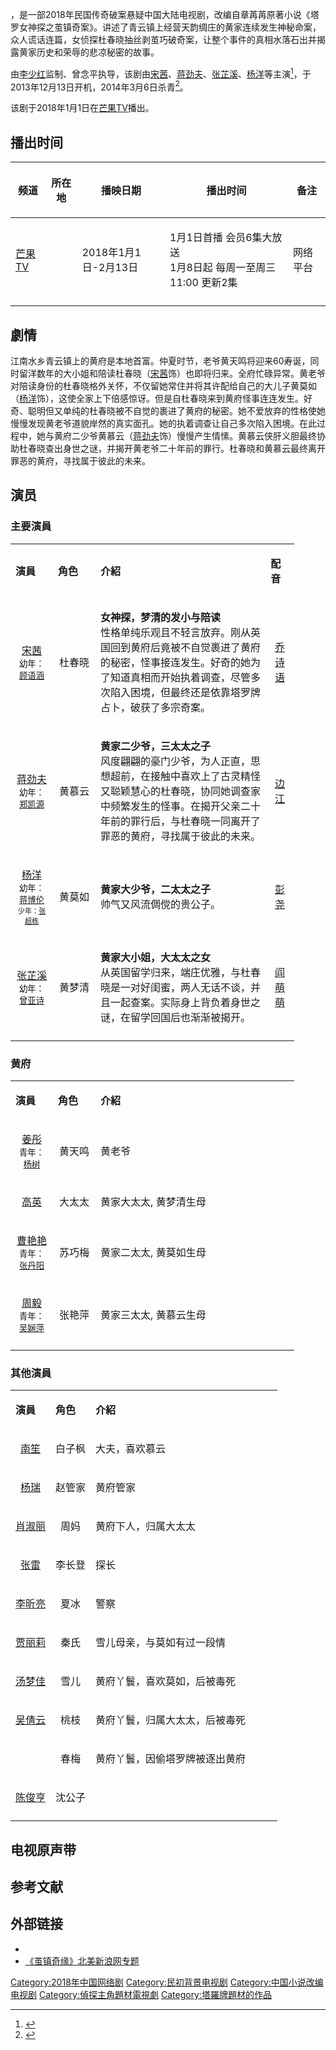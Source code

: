 {{电视节目信息框
| 名稱 = 茧镇奇缘
| 英文名稱 = ''The Chronices of Town Called Jian'' <!--Cocoon Town Romance-->
| 別名 = 茧镇传奇
| 圖片 = 茧镇传奇.jpg
| 圖說 = 
| 类型 = 情感传奇破案
| 原创者 = 章苒苒《塔罗女神探之茧镇奇案》
| 编剧 = 青枚、张永明
| 導演 = [[李少红|李少红]]、曾念平、常晓阳
| 演出 = [[宋茜|宋茜]]、[[蒋劲夫|蒋劲夫]]、[[杨洋|杨洋]]、[[张芷溪|张芷溪]]
| 配音 = 
| 旁白 = 
| 配乐作曲  = 
| 国家 = {{中国大陆}}
| 语言 = [[普通话|普通话]]
| 季数 = 
| 原集数 = 40集 
| 制片人 = [[李少红|李少红]]
| 执行制片 = 
| 出品人 =  
| 监制   = [[李少红|李少红]]
| 制作公司 = [[荣信达影视|荣信达影视]]、盛唐时代、盟将威
| 剪辑    =  
| 拍摄地 = {{CHN}}[[吴江|吴江]]、[[同里|同里]]、[[震泽|震泽]]、[[盛泽|盛泽]]
| 主題曲 =
| 片尾曲 =
| 插曲 = 
| 制作年份=2013年12月13日-2014年3月6日
| 摄影 = 
| 每集长 = 45分鐘
| 首播国家 ={{CHN}} 
| 集数 =
| 频道 =
| 电视网 =芒果TV
| 视频制式 =
| 音频制式 =  
| 开始 = 2018年1月1日
| 结束 = 2018年2月13日 
| 先于 =
| 后于 =
| 相关剧集 = 
| 官方网站 =
}}

{{engname|《茧镇奇缘》| The Chronices of Town Called Jian <!--Cocoon Town Romance-->}}，是一部2018年民国传奇破案悬疑中国大陆电视剧，改编自章苒苒原著小说《塔罗女神探之茧镇奇案》。讲述了青云镇上经营天韵绸庄的黄家连续发生神秘命案，众人谎话连篇，女侦探杜春晓抽丝剥茧巧破奇案，让整个事件的真相水落石出并揭露黄家历史和荣辱的悲凉秘密的故事。

由[[李少红|李少红]]监制、曾念平执导，该剧由[[宋茜|宋茜]]、[[蒋劲夫|蒋劲夫]]、[[张芷溪|张芷溪]]、[[杨洋|杨洋]]等主演<ref >{{cite web |url=http://ent.sina.com.cn/v/m/2014-01-02/07334073287.shtml |title=《茧镇奇缘》曝定妆照 宋茜秀旗袍造型 |publisher=新浪娱乐 |date=2014 |accessdate=简体中文 |archive-date=2020-10-28 |archive-url=https://web.archive.org/web/20201028121331/http://ent.sina.com.cn/v/m/2014-01-02/07334073287.shtml |dead-url=no }}</ref>，于2013年12月13日开机，2014年3月6日杀青<ref >{{cite web |url=http://www.chinanews.com/yl/2014/03-07/5923034.shtml |title=《茧镇奇缘》杀青 宋茜、蒋劲夫等主演 |publisher=中国新闻网 |date=2014 |accessdate=简体中文 |archive-date=2019-09-09 |archive-url=https://web.archive.org/web/20190909153131/http://www.chinanews.com/yl/2014/03-07/5923034.shtml |dead-url=no }}</ref>。

该剧于2018年1月1日在[[芒果TV|芒果TV]]播出。

== 播出时间 ==
{| class="wikitable" style="text-align:center"
|-
!频道||所在地||播映日期||播出时间||备注
|-
|[[芒果TV|芒果TV]]||{{CHNML}}||2018年1月1日-2月13日|| 1月1日首播 会员6集大放送<br>1月8日起 每周一至周三11:00 更新2集|| 网络平台
|-
|}

== 劇情 ==
江南水乡青云镇上的黄府是本地首富。仲夏时节，老爷黄天鸣将迎来60寿诞，同时留洋数年的大小姐和陪读杜春晓（[[宋茜|宋茜]]饰）也即将归来。全府忙碌异常。黄老爷对陪读身份的杜春晓格外关怀，不仅留她常住并将其许配给自己的大儿子黄莫如（[[杨洋|杨洋]]饰），这使全家上下倍感惊讶。但是自杜春晓来到黄府怪事连连发生。好奇、聪明但又单纯的杜春晓被不自觉的裹进了黄府的秘密。她不爱放弃的性格使她慢慢发现黄老爷道貌岸然的真实面孔。她的执着调查让自己多次陷入困境。在此过程中，她与黄府二少爷黄慕云（[[蒋劲夫|蒋劲夫]]饰）慢慢产生情愫。黄慕云侠肝义胆最终协助杜春晓查出身世之谜，并揭开黄老爷二十年前的罪行。杜春晓和黄慕云最终离开罪恶的黄府，寻找属于彼此的未来。

== 演员 ==
===主要演員===
{| class="wikitable" width="90%"
|- style="background:#97A7ED; color:black" align=center
| width="15%"|'''演員'''
| width="15%"|'''角色''' 
| width="60%"|'''介紹'''
| width="10%"|'''配音'''
|-
|<center>[[宋茜|宋茜]] <br/><small>幼年：[[顾语涵|顾语涵]] || <center>杜春晓 || '''女神探，梦清的发小与陪读'''<br/>性格单纯乐观且不轻言放弃。刚从英国回到黄府后竟被不自觉裹进了黄府的秘密，怪事接连发生。好奇的她为了知道真相而开始执着调查，尽管多次陷入困境，但最终还是依靠塔罗牌占卜，破获了多宗奇案。 || <center>[[乔诗语|乔诗语]]
|-
|<center>[[蒋劲夫|蒋劲夫]] <br/><small>幼年：[[郑凯源|郑凯源]] || <center>黄慕云|| '''黄家二少爷，三太太之子'''<br/>风度翩翩的豪门少爷，为人正直，思想超前，在接触中喜欢上了古灵精怪又聪颖慧心的杜春晓，协同她调查家中频繁发生的怪事。在揭开父亲二十年前的罪行后，与杜春晓一同离开了罪恶的黄府，寻找属于彼此的未来。 || <center>[[边江|边江]]
|-
|<center>[[杨洋|杨洋]] <br/><small>幼年：[[蒋博伦|蒋博伦]]<br/><small>少年：[[张超栋|张超栋]] || <center>黄莫如 || '''黄家大少爷，二太太之子'''<br/>帅气又风流倜傥的贵公子。 || <center>[[彭尧|彭尧]]
|-
|<center>[[张芷溪|张芷溪]] <br/><small>幼年：[[曾亚诗|曾亚诗]]|| <center>黄梦清|| '''黄家大小姐，大太太之女'''<br/>从英国留学归来，端庄优雅，与杜春晓是一对好闺蜜，两人无话不谈，并且一起查案。实际身上背负着身世之谜，在留学回国后也渐渐被揭开。 || <center>[[阎萌萌|阎萌萌]]
|-
|}

===黄府===
{| class="wikitable" width="90%"
|- style="background:#97A7ED; color:black" align=center
| width="15%"|'''演員'''
| width="15%"|'''角色''' 
| width="70%"|'''介紹'''
|-
|<center>[[姜彤|姜彤]]<br/><small>青年：[[杨树|杨树]]|| <center>黄天鸣|| 黄老爷
|-
|<center>[[高英|高英]]|| <center>大太太 || 黄家大太太, 黄梦清生母
|-
|<center>[[曹艳艳|曹艳艳]]<br/><small>青年：[[张丹阳|张丹阳]]|| <center>苏巧梅|| 黄家二太太, 黄莫如生母
|-
|<center>[[周毅_(演员)|周毅]]<br/><small>青年：[[吴娴萍|吴娴萍]]|| <center>张艳萍|| 黄家三太太, 黄慕云生母
|-
|}

===其他演員===
{| class="wikitable" width="90%"
|- style="background:#97A7ED; color:black" align=center
| width="15%"|'''演員'''
| width="15%"|'''角色''' 
| width="70%"|'''介紹'''
|-
|<center>[[南笙|南笙]] || <center>白子枫 || 大夫，喜欢慕云
|-
|<center>[[杨瑞_(演员)|杨瑞]]|| <center>赵管家|| 黄府管家
|-
|<center>[[肖淑丽|肖淑丽]]|| <center>周妈|| 黄府下人，归属大太太
|-
|<center>[[张雷|张雷]]|| <center>李长登|| 探长
|-
|<center>[[李昕亮|李昕亮]]|| <center>夏冰|| 警察
|-
|<center>[[贾丽莉|贾丽莉]]|| <center>秦氏|| 雪儿母亲，与莫如有过一段情
|-
|<center>[[汤梦佳|汤梦佳]]|| <center>雪儿|| 黄府丫鬟，喜欢莫如，后被毒死
|-
|<center>[[吴倩云|吴倩云]]|| <center>桃枝|| 黄府丫鬟，归属大太太，后被毒死
|-
|<center> || <center>春梅|| 黄府丫鬟，因偷塔罗牌被逐出黄府
|-
|<center>[[陈俊亨|陈俊亨]]|| <center>沈公子||  
|-
|}

==电视原声带==
{{tracklist
| collapsed       = 
| headline        = 电视原声带
| extra_column    = 演唱
| total_length    = 
| all_writing     = 
| all_lyrics      = 
| all_music       =
| title1          = 最美的期待
| note1           = 片头曲、片尾曲
| writer1         = 
| lyrics1        =  赵辰龙 
| music1          = 汀洋
| extra1          = [[周笔畅|周笔畅]]
| length1         = 
}}

== 参考文献 ==
{{reflist}}

== 外部链接 ==
*{{weibo|3931369735|《茧镇奇缘》官方微博}}
*[http://dailynews.sina.com/bg/ent/tv/2014/0120445.html     《茧镇奇缘》北美新浪网专题] {{Wayback|url=http://dailynews.sina.com/bg/ent/tv/2014/0120445.html |date=20190901093136 }}
{{2018年中國大陸古裝/民初電視劇|nocat}}
{{DEFAULTSORT:c茧}}
[[Category:2018年中国网络剧|Category:2018年中国网络剧]]
[[Category:民初背景电视剧|Category:民初背景电视剧]]
[[Category:中国小说改编电视剧|Category:中国小说改编电视剧]]
[[Category:偵探主角題材電視劇|Category:偵探主角題材電視劇]]
[[Category:塔羅牌題材的作品|Category:塔羅牌題材的作品]]